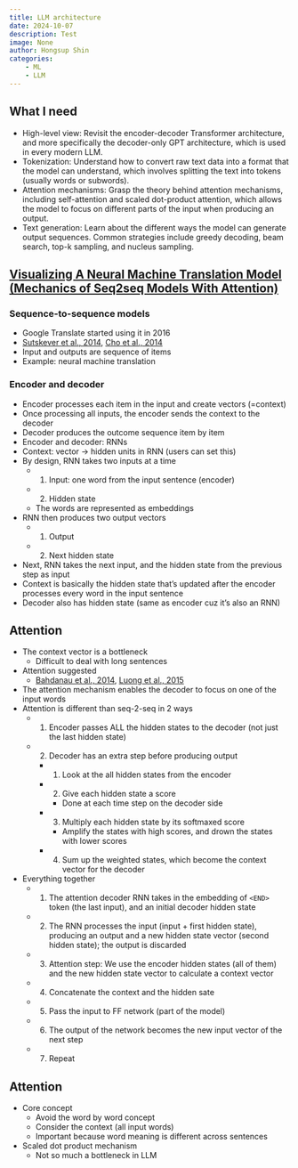 ```yaml
---
title: LLM architecture
date: 2024-10-07
description: Test
image: None
author: Hongsup Shin
categories: 
    - ML
    - LLM
---
```


## What I need

- High-level view: Revisit the encoder-decoder Transformer architecture, and more specifically the decoder-only GPT architecture, which is used in every modern LLM.
- Tokenization: Understand how to convert raw text data into a format that the model can understand, which involves splitting the text into tokens (usually words or subwords).
- Attention mechanisms: Grasp the theory behind attention mechanisms, including self-attention and scaled dot-product attention, which allows the model to focus on different parts of the input when producing an output.
- Text generation: Learn about the different ways the model can generate output sequences. Common strategies include greedy decoding, beam search, top-k sampling, and nucleus sampling.

## [Visualizing A Neural Machine Translation Model (Mechanics of Seq2seq Models With Attention)](https://jalammar.github.io/visualizing-neural-machine-translation-mechanics-of-seq2seq-models-with-attention/)

### Sequence-to-sequence models
- Google Translate started using it in 2016
- [Sutskever et al., 2014](https://papers.nips.cc/paper/5346-sequence-to-sequence-learning-with-neural-networks.pdf), [Cho et al., 2014](http://emnlp2014.org/papers/pdf/EMNLP2014179.pdf)
- Input and outputs are sequence of items
- Example: neural machine translation

### Encoder and decoder
- Encoder processes each item in the input and create vectors (=context)
- Once processing all inputs, the encoder sends the context to the decoder
- Decoder produces the outcome sequence item by item
- Encoder and decoder: RNNs
- Context: vector -> hidden units in RNN (users can set this)
- By design, RNN takes two inputs at a time
  - 1. Input: one word from the input sentence (encoder)
  - 2. Hidden state
  - The words are represented as embeddings
- RNN then produces two output vectors
  - 1. Output
  - 2. Next hidden state
- Next, RNN takes the next input, and the hidden state from the previous step as input
- Context is basically the hidden state that's updated after the encoder processes every word in the input sentence
- Decoder also has hidden state (same as encoder cuz it's also an RNN)

## Attention

- The context vector is a bottleneck
  - Difficult to deal with long sentences
- Attention suggested
  - [Bahdanau et al., 2014](https://arxiv.org/abs/1409.0473), [Luong et al., 2015](https://arxiv.org/abs/1508.04025)
- The attention mechanism enables the decoder to focus on one of the input words
- Attention is different than seq-2-seq in 2 ways
  - 1. Encoder passes ALL the hidden states to the decoder (not just the last hidden state)
  - 2. Decoder has an extra step before producing output
    - 1. Look at the all hidden states from the encoder
    - 2. Give each hidden state a score
      - Done at each time step on the decoder side
    - 3. Multiply each hidden state by its softmaxed score
      - Amplify the states with high scores, and drown the states with lower scores
    - 4. Sum up the weighted states, which become the context vector for the decoder
- Everything together
  - 1. The attention decoder RNN takes in the embedding of `<END>` token (the last input), and an initial decoder hidden state
  - 2. The RNN processes the input (input + first hidden state), producing an output and a new hidden state vector (second hidden state); the output is discarded
  - 3. Attention step: We use the encoder hidden states (all of them) and the new hidden state vector to calculate a context vector
  - 4. Concatenate the context and the hidden sate
  - 5. Pass the input to FF network (part of the model)
  - 6. The output of the network becomes the new input vector of the next step
  - 7. Repeat

## Attention
- Core concept
  - Avoid the word by word concept
  - Consider the context (all input words)
  - Important because word meaning is different across sentences
- Scaled dot product mechanism
  - Not so much a bottleneck in LLM
